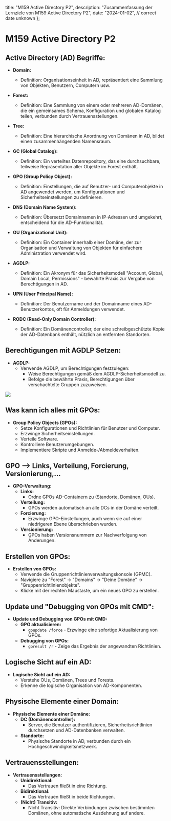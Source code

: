   title: "M159 Active Directory P2",
  description: "Zusammenfassung der Lernziele von M159 Active Directory P2",
  date: "2024-01-02", // correct date unknown
};

# M159 Active Directory P2

## Active Directory (AD) Begriffe:

- **Domain:**
  - Definition: Organisationseinheit in AD, repräsentiert eine Sammlung von Objekten, Benutzern, Computern usw.
- **Forest:**

  - Definition: Eine Sammlung von einem oder mehreren AD-Domänen, die ein gemeinsames Schema, Konfiguration und globalen Katalog teilen, verbunden durch Vertrauensstellungen.

- **Tree:**

  - Definition: Eine hierarchische Anordnung von Domänen in AD, bildet einen zusammenhängenden Namensraum.

- **GC (Global Catalog):**

  - Definition: Ein verteiltes Datenrepository, das eine durchsuchbare, teilweise Repräsentation aller Objekte im Forest enthält.

- **GPO (Group Policy Object):**

  - Definition: Einstellungen, die auf Benutzer- und Computerobjekte in AD angewendet werden, um Konfigurationen und Sicherheitseinstellungen zu definieren.

- **DNS (Domain Name System):**

  - Definition: Übersetzt Domainnamen in IP-Adressen und umgekehrt, entscheidend für die AD-Funktionalität.

- **OU (Organizational Unit):**

  - Definition: Ein Container innerhalb einer Domäne, der zur Organisation und Verwaltung von Objekten für einfachere Administration verwendet wird.

- **AGDLP:**

  - Definition: Ein Akronym für das Sicherheitsmodell "Account, Global, Domain Local, Permissions" - bewährte Praxis zur Vergabe von Berechtigungen in AD.

- **UPN (User Principal Name):**

  - Definition: Der Benutzername und der Domainname eines AD-Benutzerkontos, oft für Anmeldungen verwendet.

- **RODC (Read-Only Domain Controller):**
  - Definition: Ein Domänencontroller, der eine schreibgeschützte Kopie der AD-Datenbank enthält, nützlich an entfernten Standorten.

## Berechtigungen mit AGDLP Setzen:

- **AGDLP:**
  - Verwende AGDLP, um Berechtigungen festzulegen:
    - Weise Berechtigungen gemäß dem AGDLP-Sicherheitsmodell zu.
    - Befolge die bewährte Praxis, Berechtigungen über verschachtelte Gruppen zuzuweisen.

![](/3lehrjahr/agdlp.png)

## Was kann ich alles mit GPOs:

- **Group Policy Objects (GPOs):**
  - Setze Konfigurationen und Richtlinien für Benutzer und Computer.
  - Erzwinge Sicherheitseinstellungen.
  - Verteile Software.
  - Kontrolliere Benutzerumgebungen.
  - Implementiere Skripte und Anmelde-/Abmeldeverhalten.

## GPO --> Links, Verteilung, Forcierung, Versionierung,...

- **GPO-Verwaltung:**
  - **Links:**
    - Ordne GPOs AD-Containern zu (Standorte, Domänen, OUs).
  - **Verteilung:**
    - GPOs werden automatisch an alle DCs in der Domäne verteilt.
  - **Forcierung:**
    - Erzwinge GPO-Einstellungen, auch wenn sie auf einer niedrigeren Ebene überschrieben wurden.
  - **Versionierung:**
    - GPOs haben Versionsnummern zur Nachverfolgung von Änderungen.

## Erstellen von GPOs:

- **Erstellen von GPOs:**
  - Verwende die Gruppenrichtlinienverwaltungskonsole (GPMC).
  - Navigiere zu "Forest" -> "Domains" -> "Deine Domäne" -> "Gruppenrichtlinienobjekte".
  - Klicke mit der rechten Maustaste, um ein neues GPO zu erstellen.

## Update und "Debugging von GPOs mit CMD":

- **Update und Debugging von GPOs mit CMD:**
  - **GPO aktualisieren:**
    - `gpupdate /force` - Erzwinge eine sofortige Aktualisierung von GPOs.
  - **Debugging von GPOs:**
    - `gpresult /r` - Zeige das Ergebnis der angewandten Richtlinien.

## Logische Sicht auf ein AD:

- **Logische Sicht auf ein AD:**
  - Verstehe OUs, Domänen, Trees und Forests.
  - Erkenne die logische Organisation von AD-Komponenten.

## Physische Elemente einer Domain:

- **Physische Elemente einer Domäne:**
  - **DC (Domänencontroller):**
    - Server, die Benutzer authentifizieren, Sicherheitsrichtlinien durchsetzen und AD-Datenbanken verwalten.
  - **Standorte:**
    - Physische Standorte in AD, verbunden durch ein Hochgeschwindigkeitsnetzwerk.

## Vertrauensstellungen:

- **Vertrauensstellungen:**
  - **Unidirektional:**
    - Das Vertrauen fließt in eine Richtung.
  - **Bidirektional:**
    - Das Vertrauen fließt in beide Richtungen.
  - **(Nicht) Transitiv:**
    - Nicht Transitiv: Direkte Verbindungen zwischen bestimmten Domänen, ohne automatische Ausdehnung auf andere.
